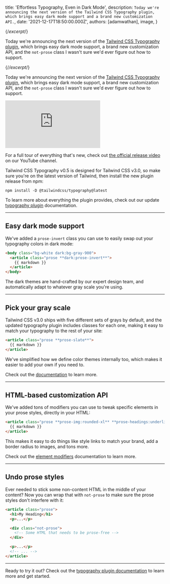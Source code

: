 
  title: 'Effortless Typography, Even in Dark Mode',
  description: `Today we're announcing the next version of the Tailwind CSS Typography plugin, which brings easy dark mode support and a brand new customization API.`,
  date: '2021-12-17T18:50:00.000Z',
  authors: [adamwathan],
  image,
}

{/*excerpt*/}

Today we're announcing the next version of the [Tailwind CSS Typography plugin](/docs/typography-plugin), which brings easy dark mode support, a brand new customization API, and the `not-prose` class I wasn't sure we'd ever figure out how to support.

{/*/excerpt*/}

Today we're announcing the next version of the [Tailwind CSS Typography plugin](/docs/typography-plugin), which brings easy dark mode support, a brand new customization API, and the `not-prose` class I wasn't sure we'd ever figure out how to support.

<div className="aspect-w-16 aspect-h-9 my-12">
  <iframe
    src="https://www.youtube.com/embed/Aa2RjxU-BCw"
    frameBorder="0"
    allow="accelerometer; autoplay; clipboard-write; encrypted-media; gyroscope; picture-in-picture"
    allowFullScreen
  ></iframe>
</div>

For a full tour of everything that's new, check out [the official release video](https://www.youtube.com/watch?v=GEYkwfYytAM) on our YouTube channel.

Tailwind CSS Typography v0.5 is designed for Tailwind CSS v3.0, so make sure you're on the latest version of Tailwind, then install the new plugin release from npm:

```shell
npm install -D @tailwindcss/typography@latest
```

To learn more about everything the plugin provides, check out our update [typography plugin](/docs/typography-plugin) documentation.

---

## Easy dark mode support

We've added a `prose-invert` class you can use to easily swap out your typography colors in dark mode:

```html
<body class="bg-white dark:bg-gray-900">
  <article class="prose **dark:prose-invert**">
    {{ markdown }}
  </article>
</body>
```

The dark themes are hand-crafted by our expert design team, and automatically adapt to whatever gray scale you're using.

---

## Pick your gray scale

Tailwind CSS v3.0 ships with five different sets of grays by default, and the updated typography plugin includes classes for each one, making it easy to match your typography to the rest of your site:

```html
<article class="prose **prose-slate**">
  {{ markdown }}
</article>
```

We've simplified how we define color themes internally too, which makes it easier to add your own if you need to.

Check out the [documentation](/docs/typography-plugin#choosing-a-gray-scale) to learn more.

---

## HTML-based customization API

We've added tons of modifiers you can use to tweak specific elements in your prose styles, directly in your HTML:

```html
<article class="prose **prose-img:rounded-xl** **prose-headings:underline** **prose-a:text-blue-600**">
  {{ markdown }}
</article>
```

This makes it easy to do things like style links to match your brand, add a border radius to images, and tons more.

Check out the [element modifiers](/docs/typography-plugin#element-modifiers) documentation to learn more.

---

## Undo prose styles

Ever needed to stick some non-content HTML in the middle of your content? Now you can wrap that with `not-prose` to make sure the prose styles don't interfere with it:

```html
<article class="prose">
  <h1>My Heading</h1>
  <p>...</p>

  <div class="not-prose">
    <!-- Some HTML that needs to be prose-free -->
  </div>

  <p>...</p>
  <!-- ... -->
</article>
```

---

Ready to try it out? Check out the [typography plugin documentation](/docs/typography-plugin) to learn more and get started.
